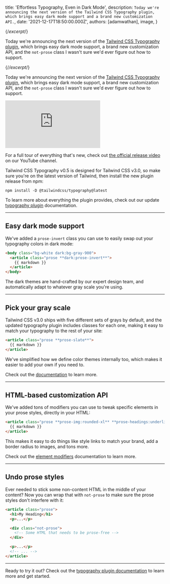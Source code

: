 
  title: 'Effortless Typography, Even in Dark Mode',
  description: `Today we're announcing the next version of the Tailwind CSS Typography plugin, which brings easy dark mode support and a brand new customization API.`,
  date: '2021-12-17T18:50:00.000Z',
  authors: [adamwathan],
  image,
}

{/*excerpt*/}

Today we're announcing the next version of the [Tailwind CSS Typography plugin](/docs/typography-plugin), which brings easy dark mode support, a brand new customization API, and the `not-prose` class I wasn't sure we'd ever figure out how to support.

{/*/excerpt*/}

Today we're announcing the next version of the [Tailwind CSS Typography plugin](/docs/typography-plugin), which brings easy dark mode support, a brand new customization API, and the `not-prose` class I wasn't sure we'd ever figure out how to support.

<div className="aspect-w-16 aspect-h-9 my-12">
  <iframe
    src="https://www.youtube.com/embed/Aa2RjxU-BCw"
    frameBorder="0"
    allow="accelerometer; autoplay; clipboard-write; encrypted-media; gyroscope; picture-in-picture"
    allowFullScreen
  ></iframe>
</div>

For a full tour of everything that's new, check out [the official release video](https://www.youtube.com/watch?v=GEYkwfYytAM) on our YouTube channel.

Tailwind CSS Typography v0.5 is designed for Tailwind CSS v3.0, so make sure you're on the latest version of Tailwind, then install the new plugin release from npm:

```shell
npm install -D @tailwindcss/typography@latest
```

To learn more about everything the plugin provides, check out our update [typography plugin](/docs/typography-plugin) documentation.

---

## Easy dark mode support

We've added a `prose-invert` class you can use to easily swap out your typography colors in dark mode:

```html
<body class="bg-white dark:bg-gray-900">
  <article class="prose **dark:prose-invert**">
    {{ markdown }}
  </article>
</body>
```

The dark themes are hand-crafted by our expert design team, and automatically adapt to whatever gray scale you're using.

---

## Pick your gray scale

Tailwind CSS v3.0 ships with five different sets of grays by default, and the updated typography plugin includes classes for each one, making it easy to match your typography to the rest of your site:

```html
<article class="prose **prose-slate**">
  {{ markdown }}
</article>
```

We've simplified how we define color themes internally too, which makes it easier to add your own if you need to.

Check out the [documentation](/docs/typography-plugin#choosing-a-gray-scale) to learn more.

---

## HTML-based customization API

We've added tons of modifiers you can use to tweak specific elements in your prose styles, directly in your HTML:

```html
<article class="prose **prose-img:rounded-xl** **prose-headings:underline** **prose-a:text-blue-600**">
  {{ markdown }}
</article>
```

This makes it easy to do things like style links to match your brand, add a border radius to images, and tons more.

Check out the [element modifiers](/docs/typography-plugin#element-modifiers) documentation to learn more.

---

## Undo prose styles

Ever needed to stick some non-content HTML in the middle of your content? Now you can wrap that with `not-prose` to make sure the prose styles don't interfere with it:

```html
<article class="prose">
  <h1>My Heading</h1>
  <p>...</p>

  <div class="not-prose">
    <!-- Some HTML that needs to be prose-free -->
  </div>

  <p>...</p>
  <!-- ... -->
</article>
```

---

Ready to try it out? Check out the [typography plugin documentation](/docs/typography-plugin) to learn more and get started.
